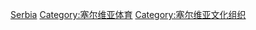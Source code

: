 [[Category:欧洲各国体育组织|Serbia]]
[[Category:塞尔维亚体育|Category:塞尔维亚体育]]
[[Category:塞尔维亚文化组织|Category:塞尔维亚文化组织]]